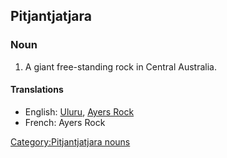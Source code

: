 ==Pitjantjatjara==

===Noun===
<!-- i don't know much about PJT word classes so no part-of-speech -->
'''{{Unicode|Uluṟu}}'''

# A giant free-standing rock in Central Australia.

====Translations====
*English: [[Uluru]], [[Ayers Rock]]<!-- was it ever officially Ayer's Rock with an apostrophe? -->
*French: Ayers Rock

[[Category:Pitjantjatjara nouns]]